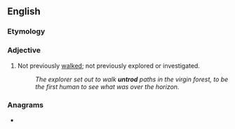 ==English==

===Etymology===
{{prefix|en|un|trod}}

===Adjective===
{{en-adj|-}}

# Not previously [[walked]]; not previously explored or investigated.
#: ''The explorer set out to walk '''untrod''' paths in the virgin forest, to be the first human to see what was over the horizon.''

===Anagrams===
* {{anagrams|en|a=dnortu|rotund}}